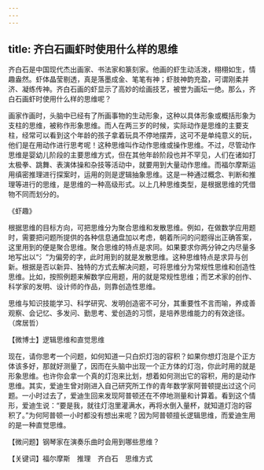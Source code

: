 ```yaml
---
---
---
```

title: 齐白石画虾时使用什么样的思维
---




齐白石是中国现代杰出画家、书法家和篆刻家。他画的虾生动活泼，栩栩如生，情趣盎然。虾体晶莹剔透，真是落墨成金、笔笔有神；虾肢神韵充盈，可谓刚柔并济、凝练传神。齐白石画的虾显示了高妙的绘画技艺，被誉为画坛一绝。那么，齐白石画虾时使用什么样的思维呢？

画家作画时，头脑中已经有了所画事物的生动形象，这种以具体形象或概括形象为支柱的思维，被称作形象思维。而人在两三岁的时候，实际动作是思维的主要支柱，经常可以看到这个年龄的孩子拿着玩具不停地摆弄，这可不是单纯意义的玩，他们是在用动作进行思考呢！这种思维叫作动作思维或操作思维。不过，尽管动作思维是婴幼儿阶段的主要思维方式，但在其他年龄阶段也并不罕见，人们在诸如打太极拳、跳舞、表演体操和杂技等活动中，就要用到大量动作思维。而福尔摩斯运用缜密推理进行探案时，运用的则是逻辑抽象思维。这是一种通过概念、判断和推理等进行的思维，是思维的一种高级形式。以上几种思维类型，是根据思维的凭借物不同而划分的。

《虾趣》



根据思维的目标方向，可把思维分为聚合思维和发散思维。例如，在做数学应用题时，需要把问题所提供的各种信息通盘加以考虑，朝着所问的问题得出正确答案，这里用到的便是聚合思维。聚合思维的特点是求同。如果要求你两分钟之内尽量多地写出以“氵”为偏旁的字，此时用到的就是发散思维。这种思维特点是求异与创新。根据是否以新异、独特的方式去解决问题，可将思维分为常规性思维和创造性思维。比如，按照例题来解数学应用题，用的就是常规性思维；而艺术家的创作、科学家的发明、设计师的作品，则靠创造性思维。

思维与知识技能学习、科学研究、发明创造密不可分，其重要性不言而喻，养成善观察、会记忆、多发问、勤思考、爱创造的习惯，是培养思维能力的有效途径。（席居哲）





【微博士】逻辑思维和直觉思维



现在，请你思考一个问题，如何知道一只白炽灯泡的容积？如果你想灯泡是个正方体该多好，那就好测量了，因而在头脑中出现一个正方体的灯泡，你此时用的就是形象思维。也许你会拿一个真的灯泡来比划，想着如何测出它的容积，用的是动作思维。其实，爱迪生曾对刚进入自己研究所工作的青年数学家阿普顿提出过这个问题。一小时过去了，爱迪生回来发现阿普顿还在不停地测量和计算着。看到这个情形，爱迪生说：“要是我，就往灯泡里灌满水，再将水倒入量杯，就知道灯泡的容积了。”为何阿普顿一小时都没有想出来呢？因为阿普顿擅长逻辑思维，而爱迪生用的是一种直觉思维。

【微问题】钢琴家在演奏乐曲时会用到哪些思维？

【关键词】福尔摩斯　推理　齐白石　思维方式